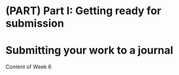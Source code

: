 \mainmatter

# (PART) Part I: Getting ready for submission {-}

# Submitting your work to a journal {#Week6}

Content of Week 6
